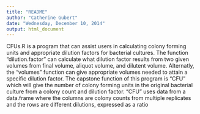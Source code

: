 ```yaml
---
title: "README"
author: "Catherine Gubert"
date: "Wednesday, December 10, 2014"
output: html_document
---
```


CFUs.R is a program that can assist users in calculating colony forming units and appropriate dilution factors for bacterial cultures. The function "dilution.factor" can calculate what dilution factor results from two given volumes from final volume, aliquot volume, and dilutent volume. Alternatly, the "volumes" function can give appropriate volumes needed to attain a specific dilution factor. The capstone function of this program is "CFU" which will give the number of colony forming units in the original bacterial culture from a colony count and dilution factor. "CFU" uses data from a data.frame where the columns are colony counts from multiple replicates and the rows are different dilutions, expressed as a ratio
